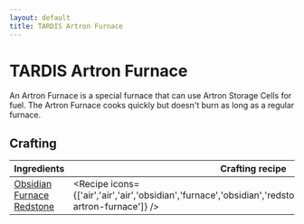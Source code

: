```yaml
---
layout: default
title: TARDIS Artron Furnace
---
```



TARDIS Artron Furnace
===================

An Artron Furnace is a special furnace that can use Artron Storage Cells for fuel. The Artron Furnace cooks quickly but doesn't burn as long as a regular furnace.

## Crafting

| Ingredients | Crafting recipe |
| ----------- | --------------- |
| [Obsidian](https://minecraft.wiki/w/Obsidian)<br/>[Furnace](https://minecraft.wiki/w/Furnace)<br/>[Redstone](https://minecraft.wiki/w/Redstone) | <Recipe icons={['air','air','air','obsidian','furnace','obsidian','redstone','redstone','redstone','tardis-artron-furnace']} /> |
